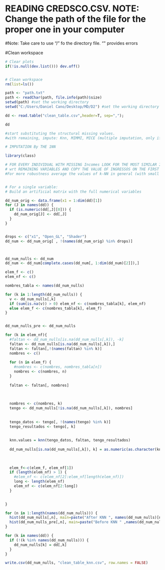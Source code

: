 #  READING CREDSCO.CSV. NOTE: Change the path of the file for the proper one in your computer

#Note: Take care to use "/" fo the directory file. "\" provides errors


#Clean workspace

```{r}
# Clear plots
if(!is.null(dev.list())) dev.off()


# Clean workspace
rm(list=ls())
```

```{r}
path <- "path.txt"
path <- readChar(path, file.info(path)$size)
setwd(path) #set the working directory
setwd("C:/Users/Daniel Cano/Desktop/MD/D2") #set the working directory

dd <- read.table("clean_table.csv",header=T, sep=",");

dd
```


```{r}
#start substituting the structural missing values.
#with remaining, impute: Knn, MIMMI, MICE (multiple imputation, only if you know well)

# IMPUTATION By THE 1NN

library(class)

# FOR EVERY INDIVIDUAL WITH MISSING Incomes LOOK FOR THE MOST SIMILAR INDIVIDUAL 
# wrt REMAINING VARIABLES AND COPY THE VALUE OF INGRESSOS ON THE FIRST 
#For more robustness average the values of k-NN in general (with small k)


# For a single variable:
# Build an artificial matrix with the full numerical variables

dd_num_orig <- data.frame(x1 = 1:dim(dd)[1])
for (J in names(dd)) {
  if (is.numeric(dd[,J][0])) {
    dd_num_orig[J] <- dd[,J]
  }
}


drops <- c("x1", "Open_GL", "Shader")
dd_num <- dd_num_orig[ , !(names(dd_num_orig) %in% drops)]



dd_num_nulls <- dd_num
dd_num <- dd_num[complete.cases(dd_num[, 1:dim(dd_num)[2]]),]

```


```{r}
elem_f <- c()
elem_nf <- c()

nombres_tabla <- names(dd_num_nulls)

for (k in 1:length(dd_num_nulls)) {
  v <- dd_num_nulls[,k]
  if (sum(is.na(v)) > 0) elem_nf <- c(nombres_tabla[k], elem_nf)
  else elem_f <- c(nombres_tabla[k], elem_f)
}


dd_num_nulls_pre <- dd_num_nulls

for (k in elem_nf){
  #faltan <- dd_num_nulls[is.na(dd_num_nulls[,k]), -k]
  faltan <- dd_num_nulls[is.na(dd_num_nulls[,k]),]
  faltan <- faltan[,!(names(faltan) %in% k)]
  nombres <- c()
  
  for (n in elem_f) {
    #nombres <- c(nombres, nombres_tabla[n])
    nombres <- c(nombres, n)
  }
  
  faltan <- faltan[, nombres]
  
  
  
  nombres <- c(nombres, k)
  tengo <- dd_num_nulls[!is.na(dd_num_nulls[,k]), nombres]
  
  
  tengo_datos <- tengo[, !(names(tengo) %in% k)]
  tengo_resultados <- tengo[, k]
  
  
  knn.values = knn(tengo_datos, faltan, tengo_resultados)
  
  dd_num_nulls[is.na(dd_num_nulls[,k]), k] = as.numeric(as.character(knn.values))
  
  
  
  elem_f<-c(elem_f, elem_nf[1])
  if (length(elem_nf) > 1) {
    #elem_nf <- c(elem_nf[2]:elem_nf[length(elem_nf)])
    long <- length(elem_nf)
    elem_nf <- c(elem_nf[2:long])
  }
  

}

for (n in 1:length(names(dd_num_nulls))) {
  hist(dd_num_nulls[,n], main=paste("After KNN ", names(dd_num_nulls)[n]) , xlab="Post")
  hist(dd_num_nulls_pre[,n], main=paste("Before KNN " ,names(dd_num_nulls)[n]) )
}

for (k in names(dd)) {
  if (!(k %in% names(dd_num_nulls))) {
    dd_num_nulls[k] = dd[,k]
  }
}

write.csv(dd_num_nulls, "clean_table_knn.csv", row.names = FALSE)


```









